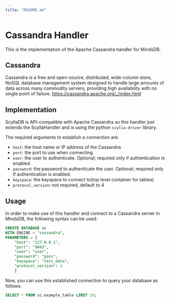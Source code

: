```yaml
---
title: "README.md"
---
```


# Cassandra Handler

This is the implementation of the Apache Cassandra handler for MindsDB.

## Cassandra

Cassandra is a free and open-source, distributed, wide-column store, NoSQL database management system designed to handle large amounts of data across many commodity servers, providing high availability with no single point of failure. https://cassandra.apache.org/_/index.html

## Implementation

ScyllaDB is API-compatible with Apache Cassandra so this handler just extends the ScyllaHandler and is using the python `scylla-driver` library.

The required arguments to establish a connection are:

- `host`: the host name or IP address of the Cassandra
- `port`: the port to use when connecting
- `user`: the user to authenticate. Optional; required only if authentication is enabled.
- `password`: the password to authenticate the user. Optional; required only if authentication is enabled.
- `keyspace`: the keyspace to connect to(top level container for tables)
- `protocol_version`: not required, default to 4

## Usage

In order to make use of this handler and connect to a Cassandra server in MindsDB, the following syntax can be used:

```sql
CREATE DATABASE sc
WITH ENGINE = "cassandra",
PARAMETERS = {
    "host": "127.0.0.1",
    "port": "9043",
    "user": "user",
    "password": "pass",
    "keyspace": "test_data",
    "protocol_version": 4
    }
```

Now, you can use this established connection to query your database as follows:

```sql
SELECT * FROM sc.example_table LIMIT 10;
```
